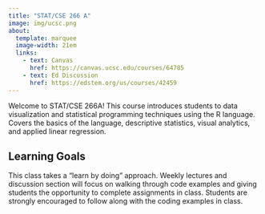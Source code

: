 ```yaml
---
title: "STAT/CSE 266 A"
image: img/ucsc.png
about:
  template: marquee
  image-width: 21em
  links:
    - text: Canvas
      href: https://canvas.ucsc.edu/courses/64785
    - text: Ed Discussion
      href: https://edstem.org/us/courses/42459
---
```


Welcome to STAT/CSE 266A! This course introduces students to data visualization and statistical programming techniques using the R language. Covers the basics of the language, descriptive statistics, visual analytics, and applied linear regression.

## Learning Goals

This class takes a "learn by doing" approach. Weekly lectures and discussion section will focus on walking through code examples and giving students the opportunity to complete assignments in class. Students are strongly encouraged to follow along with the coding examples in class.
